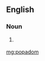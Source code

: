 ==English==

===Noun===
{{en-noun}}

# {{lb|en|uncommon}} {{alternative spelling of|papadam|lang=en}}

[[mg:popadom]]